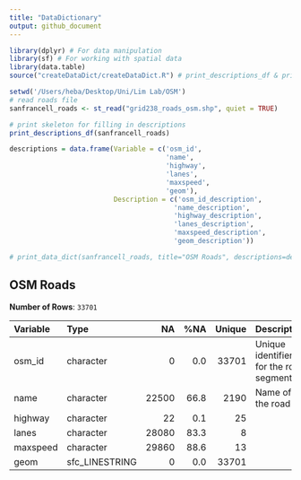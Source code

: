 ```yaml
---
title: "DataDictionary"
output: github_document
---
```


```r
library(dplyr) # For data manipulation
library(sf) # For working with spatial data
library(data.table)
source("createDataDict/createDataDict.R") # print_descriptions_df & print_data_dict functions
```

```r
setwd('/Users/heba/Desktop/Uni/Lim Lab/OSM')
# read roads file
sanfrancell_roads <- st_read("grid238_roads_osm.shp", quiet = TRUE)

# print skeleton for filling in descriptions
print_descriptions_df(sanfrancell_roads)

descriptions = data.frame(Variable = c('osm_id',
                                       'name',
                                       'highway',
                                       'lanes',
                                       'maxspeed',
                                       'geom'), 
                          Description = c('osm_id_description',
                                         'name_description',
                                         'highway_description',
                                         'lanes_description',
                                         'maxspeed_description',
                                         'geom_description'))

# print_data_dict(sanfrancell_roads, title="OSM Roads", descriptions=descriptions)
```

## **OSM Roads**

**Number of Rows**: `33701`

| Variable | Type           |    NA |  %NA | Unique | Description                            |
|:----------|:----------|----------:|----------:|----------:|:----------------|
| osm_id   | character      |     0 |  0.0 |  33701 | Unique identifier for the road segment |
| name     | character      | 22500 | 66.8 |   2190 | Name of the road                       |
| highway  | character      |    22 |  0.1 |     25 |                                        |
| lanes    | character      | 28080 | 83.3 |      8 |                                        |
| maxspeed | character      | 29860 | 88.6 |     13 |                                        |
| geom     | sfc_LINESTRING |     0 |  0.0 |  33701 |                                        |
